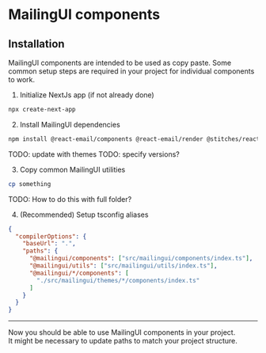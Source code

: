 # MailingUI components

## Installation

MailingUI components are intended to be used as copy paste. Some common setup steps are required in your project for individual components to work.

1. Initialize NextJs app (if not already done)

```bash
npx create-next-app
```

2. Install MailingUI dependencies

```bash
npm install @react-email/components @react-email/render @stitches/react juice
```

TODO: update with themes
TODO: specify versions?

3. Copy common MailingUI utilities

```bash
cp something
```

TODO: How to do this with full folder?

4. (Recommended) Setup tsconfig aliases

```json
{
  "compilerOptions": {
    "baseUrl": ".",
    "paths": {
      "@mailingui/components": ["src/mailingui/components/index.ts"],
      "@mailingui/utils": ["src/mailingui/utils/index.ts"],
      "@mailingui/*/components": [
        "./src/mailingui/themes/*/components/index.ts"
      ]
    }
  }
}
```

---

Now you should be able to use MailingUI components in your project.  
It might be necessary to update paths to match your project structure.
